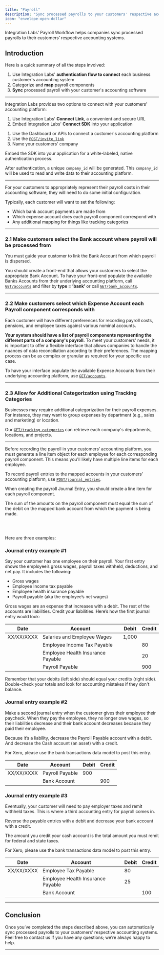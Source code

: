 ```yaml
---
title: "Payroll"
description: "Sync processed payrolls to your customers' respective accounting systems."
icon: "envelope-open-dollar"
---
```


Integration Labs' Payroll Workflow helps companies sync processed payrolls to their customers’ respective accounting systems.

## Introduction

Here is a quick summary of all the steps involved: 

1. Use Integration Labs' **authentication flow to connect** each business customer's accounting system
2. Categorize and **map** payroll components 
3. **Sync** processed payroll with your customer's accounting software  

---

<Steps titleSize="h2">

<Step title="Connect with your customers' accounting platform (One-Time Activity)" titleSize="h2" stepNumber="1">

Integration Labs provides two options to connect with your customers' accounting platform:

1. Use Integration Labs' **Connect Link**, a convenient and secure URL
2. Embed Integration Labs' **Connect SDK** into your application

<Tabs>

<Tab title="Using the Connect Link">

1. Use the Dashboard or APIs to connect a customer's accounting platform
2. Use the [`POST/invite_link`](https://docs.integrationlabs.co/api-reference/v3/core/invite-links/create-invite-link)
3. Name your customers' company

</Tab>

<Tab title="Using the Connect SDK">

Embed the SDK into your application for a white-labeled, native authentication process.

After authentication, a unique `company_id` will be generated. This `company_id` will be used to read and write data to their accounting platform.

</Tab>

</Tabs>

---

</Step>

<Step title="Categorize and map payroll components" titleSize="h2" stepNumber="2">

For your customers to appropriately represent their payroll costs in their accounting software, they will need to do some initial configuration.

Typically, each customer will want to set the following:

- Which bank account payments are made from
- Which expense account does each payroll component correspond with
- Any additional mapping for things like tracking categories

---

### 2.1 Make customers select the Bank account where payroll will be processed from

You must guide your customer to link the Bank Account from which payroll is dispersed. 

You should create a front-end that allows your customers to select the appropriate Bank Account. To have your front-end populate the available Banks Accounts from their underlying accounting platform, call [`GET/accounts`](https://docs.integrationlabs.co/api-reference/v3/accounting/accounts/get-all-accounts) and filter by **type = ’bank’** or call [`GET/bank_accounts`](https://docs.integrationlabs.co/api-reference/v3/accounting/bank-accounts/get-all-bank-accounts).

---

### 2.2 Make customers select which Expense Account each Payroll component corresponds with

Each customer will have different preferences for recording payroll costs, pensions, and employee taxes against various nominal accounts.

**Your system should have a list of payroll components representing the different parts of a company's payroll.** To meet your customers’ needs, it is important to offer a flexible interface that allows companies to handle the nuances of data reconciliation according to their preferences. The mapping process can be as complex or granular as required for your specific use case.

To have your interface populate the available Expense Accounts from their underlying accounting platform, use [`GET/accounts`](https://docs.integrationlabs.co/api-reference/v3/accounting/accounts/get-all-accounts).

---

### 2.3 Allow for Additional Categorization using Tracking Categories

Businesses may require additional categorization for their payroll expenses. For instance, they may want to group expenses by department (e.g., sales and marketing) or location.

Our [`GET/tracking_categories`](https://docs.integrationlabs.co/api-reference/v3/accounting/tracking-categories/get-all-tracking-categories) can retrieve each company's departments, locations, and projects.

---

</Step>

</Steps>

<Steps>

<Step title="Sync Processed Payroll with Accounting Software" titleSize="h2" stepNumber="3">

Before recording the payroll in your customers’ accounting platform, you must generate a line item object for each employee for each corresponding payroll component. This means you'll likely have multiple line items for each employee.

To record payroll entries to the mapped accounts in your customers’ accounting platform, use [`POST/journal_entries`](https://docs.integrationlabs.co/api-reference/v3/accounting/journal-entries/create-journal-entries).

When creating the payroll Journal Entry, you should create a line item for each payroll component. 

<Note> The sum of the amounts on the payroll component must equal the sum of the debit on the mapped bank account from which the payment is being made. </Note>

<br></br>

Here are three examples:

### Journal entry example #1

Say your customer has one employee on their payroll. Your first entry shows the employee’s gross wages, payroll taxes withheld, deductions, and net pay. It includes the following:

- Gross wages
- Employee Income tax payable
- Employee health insurance payable
- Payroll payable (aka the employee’s net wages)

Gross wages are an expense that increases with a debit. The rest of the accounts are liabilities. Credit your liabilities. Here’s how the first journal entry would look:

| Date | Account | Debit | Credit |
| --- | --- | --- | --- |
| XX/XX/XXXX | Salaries and Employee Wages | 1,000 |  |
|  | Employee Income Tax Payable |  | 80 |
|  | Employee Health Insurance Payable |  | 20 |
|  | Payroll Payable |  | 900 |

<Note> Remember that your debits (left side) should equal your credits (right side). Double-check your totals and look for accounting mistakes if they don't balance. </Note>

### Journal entry example #2

Make a second journal entry when the customer gives their employee their paycheck. When they pay the employee, they no longer owe wages, so their liabilities decrease and their bank account decreases because they paid their employee.

Because it’s a liability, decrease the Payroll Payable account with a debit. And decrease the Cash account (an asset) with a credit.

<Note> For Xero, please use the bank transactions data model to post this entry. </Note>

| Date | Account | Debit | Credit |
| --- | --- | --- | --- |
| XX/XX/XXXX | Payroll Payable | 900 |  |
|  | Bank Account |  | 900 |

### Journal entry example #3

Eventually, your customer will need to pay employer taxes and remit withheld taxes. This is where a third accounting entry for payroll comes in.

Reverse the payable entries with a debit and decrease your bank account with a credit.

The amount you credit your cash account is the total amount you must remit for federal and state taxes.

For Xero, please use the bank transactions data model to post this entry. 

| Date | Account | Debit | Credit |
| --- | --- | --- | --- |
| XX/XX/XXXX | Employee  Tax Payable | 80 |  |
|  | Employee Health Insurance Payable | 25 |  |
|  | Bank Account |  | 100 |

---

</Step>

</Steps>

## Conclusion

Once you’ve completed the steps described above, you can automatically sync processed payrolls to your customers’ respective accounting systems. Feel free to contact us if you have any questions; we’re always happy to help. 

---